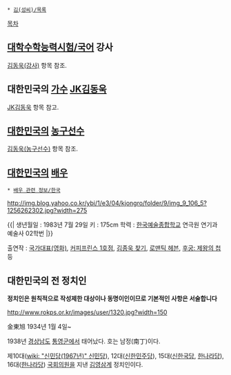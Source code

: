  * [[김(성씨)/목록]]

[[목차]]
== [[대학수학능력시험/국어]] 강사 ==
[[김동욱(강사)]] 항목 참조.

== 대한민국의 [[가수]] [[JK김동욱]] ==
[[JK김동욱]] 항목 참고.

== [[대한민국]]의 [[농구]]선수 ==
[[김동욱(농구선수)]] 항목 참조.

== [[대한민국]]의 [[배우]] ==
 * [[배우 관련 정보/한국]]

http://img.blog.yahoo.co.kr/ybi/1/e3/04/kjongro/folder/9/img_9_106_5?1256262302.jpg?width=275

{{|
생년월일 : 1983년 7월 29일
키 : 175cm
학력 : [[한국예술종합학교]] 연극원 연기과 예술사 02학번
|}}

출연작 : [[국가대표(영화)]], [[커피프린스 1호점]], [[김종욱 찾기]], [[로맨틱 헤븐]],  [[후궁: 제왕의 첩]] 등

== 대한민국의 전 정치인 ==
'''정치인은 원칙적으로 작성제한 대상이나 동명이인이므로 기본적인 사항은 서술합니다'''

http://www.rokps.or.kr/images/user/1320.jpg?width=150

金東旭
1934년 1월 4일~

1938년 [[경상남도]] [[통영시|통영군]]에서 태어났다. 호는 남정(南丁)이다.

제10대([[wiki: "신민당(1967년)" 신민당]]), 12대([[신한민주당]]), 15대([[신한국당]], [[한나라당]]), 16대([[한나라당]]) [[국회의원]]을 지낸 [[김영삼]]계 정치인이다.
